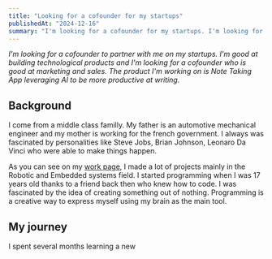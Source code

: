 ```yaml
---
title: "Looking for a cofounder for my startups"
publishedAt: "2024-12-16"
summary: "I'm looking for a cofounder for my startups. I'm looking for a cofounder who is passionate about building products and startups."
---
```


*I'm looking for a cofounder to partner with me on my startups. I'm good at building technological products and I'm looking for a cofounder who is good at marketing and sales.
The product I'm working on is Note Taking App leveraging AI to be more productive at writing.*

## Background

I come from a middle class familly. My father is an automotive mechanical engineer and my mother is working for the french government. I always was fascinated by personalities like Steve Jobs, Brian Johnson, Leonaro Da Vinci who were able to make things happen.

As you can see on my [work page](/work), I made a lot of projects mainly in the Robotic and Embedded systems field. I started programming when I was 17 years old thanks to a friend back then who knew how to code. I was fascinated by the idea of creating something out of nothing. Programming is a creative way to express myself using my brain as the main tool.

## My journey

I spent several months learning a new